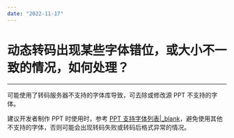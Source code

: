 ```yaml
---
date: "2022-11-17"
---
```

# 动态转码出现某些字体错位，或大小不一致的情况，如何处理？

- - -

可能使用了转码服务器不支持的字体库导致，可去除或修改源 PPT 不支持的字体。

建议开发者制作 PPT 时使用时，参考 [PPT 支持字体列表\|_blank](#6584)，避免使用其他不支持的字体，否则可能会出现转码失败或转码后格式异常的情况。
